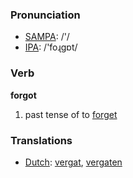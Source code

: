 === Pronunciation ===
*[[w:SAMPA|SAMPA]]: /'/
*[[w:IPA|IPA]]: /'foɻgɒt/

=== Verb ===

'''forgot'''

# past tense of to [[forget]]

=== Translations ===
*[[Dutch]]: [[vergat]], [[vergaten]]